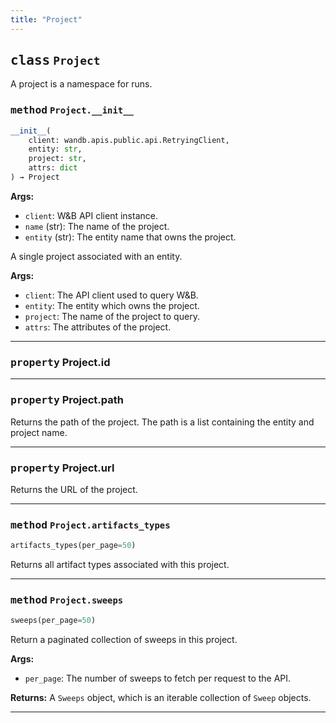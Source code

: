 ```yaml
---
title: "Project"
---
```









## <kbd>class</kbd> `Project`
A project is a namespace for runs.

### <kbd>method</kbd> `Project.__init__`

```python
__init__(
    client: wandb.apis.public.api.RetryingClient,
    entity: str,
    project: str,
    attrs: dict
) → Project
```

**Args:**
 
 - `client`:  W&B API client instance. 
 - `name` (str):  The name of the project. 
 - `entity` (str):  The entity name that owns the project. 


A single project associated with an entity. 



**Args:**
 
 - `client`:  The API client used to query W&B. 
 - `entity`:  The entity which owns the project. 
 - `project`:  The name of the project to query. 
 - `attrs`:  The attributes of the project. 


---

### <kbd>property</kbd> Project.id





---

### <kbd>property</kbd> Project.path

Returns the path of the project. The path is a list containing the entity and project name. 

---

### <kbd>property</kbd> Project.url

Returns the URL of the project. 



---

### <kbd>method</kbd> `Project.artifacts_types`

```python
artifacts_types(per_page=50)
```

Returns all artifact types associated with this project. 

---

### <kbd>method</kbd> `Project.sweeps`

```python
sweeps(per_page=50)
```

Return a paginated collection of sweeps in this project. 



**Args:**
 
 - `per_page`:  The number of sweeps to fetch per request to the API. 



**Returns:**
 A `Sweeps` object, which is an iterable collection of `Sweep` objects. 

---

